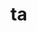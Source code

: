 # ta


<ul className="grid grid-cols-1 md:grid-cols-2 lg:grid-cols-3 xl:grid-cols-4 gap-4 -ml-6">
<ReferenceCard
    title="Ad"
    description="Calculate AD technical indicator"
    url="/sdk/reference/ta/ad"
    chevron={false}
/>
<ReferenceCard
    title="Adosc"
    description="Calculate AD oscillator technical indicator"
    url="/sdk/reference/ta/adosc"
    chevron={false}
/>
<ReferenceCard
    title="Adx"
    description="ADX technical indicator"
    url="/sdk/reference/ta/adx"
    chevron={false}
/>
<ReferenceCard
    title="Aroon"
    description="Aroon technical indicator"
    url="/sdk/reference/ta/aroon"
    chevron={false}
/>
<ReferenceCard
    title="Atr"
    description="Average True Range"
    url="/sdk/reference/ta/atr"
    chevron={false}
/>
<ReferenceCard
    title="Bbands"
    description="Calculate Bollinger Bands"
    url="/sdk/reference/ta/bbands"
    chevron={false}
/>
<ReferenceCard
    title="Cci"
    description="Commodity channel index"
    url="/sdk/reference/ta/cci"
    chevron={false}
/>
<ReferenceCard
    title="Cg"
    description="Center of gravity"
    url="/sdk/reference/ta/cg"
    chevron={false}
/>
<ReferenceCard
    title="Clenow"
    description="Gets the Clenow Volatility Adjusted Momentum. this is defined as the regression coefficient on log prices"
    url="/sdk/reference/ta/clenow"
    chevron={false}
/>
<ReferenceCard
    title="Cones"
    description="Returns a DataFrame of realized volatility quantiles."
    url="/sdk/reference/ta/cones"
    chevron={false}
/>
<ReferenceCard
    title="Demark"
    description="Get the integer value for demark sequential indicator"
    url="/sdk/reference/ta/demark"
    chevron={false}
/>
<ReferenceCard
    title="Donchian"
    description="Calculate Donchian Channels"
    url="/sdk/reference/ta/donchian"
    chevron={false}
/>
<ReferenceCard
    title="Ema"
    description="Gets exponential moving average (EMA) for stock"
    url="/sdk/reference/ta/ema"
    chevron={false}
/>
<ReferenceCard
    title="Fib"
    description="Calculate Fibonacci levels"
    url="/sdk/reference/ta/fib"
    chevron={false}
/>
<ReferenceCard
    title="Fisher"
    description="Fisher Transform"
    url="/sdk/reference/ta/fisher"
    chevron={false}
/>
<ReferenceCard
    title="Hma"
    description="Gets hull moving average (HMA) for stock"
    url="/sdk/reference/ta/hma"
    chevron={false}
/>
<ReferenceCard
    title="Kc"
    description="Keltner Channels"
    url="/sdk/reference/ta/kc"
    chevron={false}
/>
<ReferenceCard
    title="Ma"
    description="Plots MA technical indicator"
    url="/sdk/reference/ta/ma"
    chevron={false}
/>
<ReferenceCard
    title="Macd"
    description="Moving average convergence divergence"
    url="/sdk/reference/ta/macd"
    chevron={false}
/>
<ReferenceCard
    title="Obv"
    description="On Balance Volume"
    url="/sdk/reference/ta/obv"
    chevron={false}
/>
<ReferenceCard
    title="Rsi"
    description="Relative strength index"
    url="/sdk/reference/ta/rsi"
    chevron={false}
/>
<ReferenceCard
    title="Rvol Garman Klass"
    description="Garman-Klass volatility extends Parkinson volatility by taking into account the opening and closing price."
    url="/sdk/reference/ta/rvol_garman_klass"
    chevron={false}
/>
<ReferenceCard
    title="Rvol Hodges Tompkins"
    description="Hodges-Tompkins volatility is a bias correction for estimation using an overlapping data sample."
    url="/sdk/reference/ta/rvol_hodges_tompkins"
    chevron={false}
/>
<ReferenceCard
    title="Rvol Parkinson"
    description="Parkinson volatility uses the high and low price of the day rather than just close to close prices."
    url="/sdk/reference/ta/rvol_parkinson"
    chevron={false}
/>
<ReferenceCard
    title="Rvol Rogers Satchell"
    description="Rogers-Satchell is an estimator for measuring the volatility with an average return not equal to zero."
    url="/sdk/reference/ta/rvol_rogers_satchell"
    chevron={false}
/>
<ReferenceCard
    title="Rvol Std"
    description="Standard deviation measures how widely returns are dispersed from the average return."
    url="/sdk/reference/ta/rvol_std"
    chevron={false}
/>
<ReferenceCard
    title="Rvol Yang Zhang"
    description="Yang-Zhang volatility is the combination of the overnight (close-to-open volatility)."
    url="/sdk/reference/ta/rvol_yang_zhang"
    chevron={false}
/>
<ReferenceCard
    title="Sma"
    description="Gets simple moving average (SMA) for stock"
    url="/sdk/reference/ta/sma"
    chevron={false}
/>
<ReferenceCard
    title="Standard Deviation"
    description="Standard deviation measures how widely returns are dispersed from the average return."
    url="/sdk/reference/ta/standard_deviation"
    chevron={false}
/>
<ReferenceCard
    title="Stoch"
    description="Stochastic oscillator"
    url="/sdk/reference/ta/stoch"
    chevron={false}
/>
<ReferenceCard
    title="Vwap"
    description="Gets volume weighted average price (VWAP)"
    url="/sdk/reference/ta/vwap"
    chevron={false}
/>
<ReferenceCard
    title="Wma"
    description="Gets weighted moving average (WMA) for stock"
    url="/sdk/reference/ta/wma"
    chevron={false}
/>
<ReferenceCard
    title="Zlma"
    description="Gets zero-lagged exponential moving average (ZLEMA) for stock"
    url="/sdk/reference/ta/zlma"
    chevron={false}
/>
</ul>
